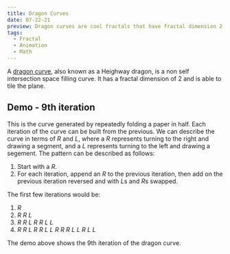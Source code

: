 ```yaml
---
title: Dragon Curves
date: 07-22-21
preview: Dragon curves are cool fractals that have fractal dimension 2.
tags:
  - Fractal
  - Animation
  - Math
---
```



A [dragon curve](https://en.wikipedia.org/wiki/Dragon_curve), also known as a
Heighway dragon, is a non self intersection space filling curve. It has a
fractal dimension of 2 and is able to tile the plane.

## Demo - 9th iteration

<Dragon iterations={9} />

This is the curve generated by repeatedly folding a paper in half. Each
iteration of the curve can be built from the previous. We can describe the curve
in terms of $R$ and $L$, where a $R$ represents turning to the right and drawing
a segment, and a $L$ represents turning to the left and drawing a segement. The
pattern can be described as follows:

1. Start with a $R$.
2. For each iteration, append an $R$ to the previous iteration, then add on the
   previous iteration reversed and with $L$s and $R$s swapped.

The first few iterations would be:

1. $R$
2. $R$ $R$ $L$
3. $R$ $R$ $L$ $R$ $R$ $L$ $L$
4. $R$ $R$ $L$ $R$ $R$ $L$ $L$ $R$ $R$ $R$ $L$ $L$ $R$ $L$ $L$

The demo above shows the 9th iteration of the dragon curve.
